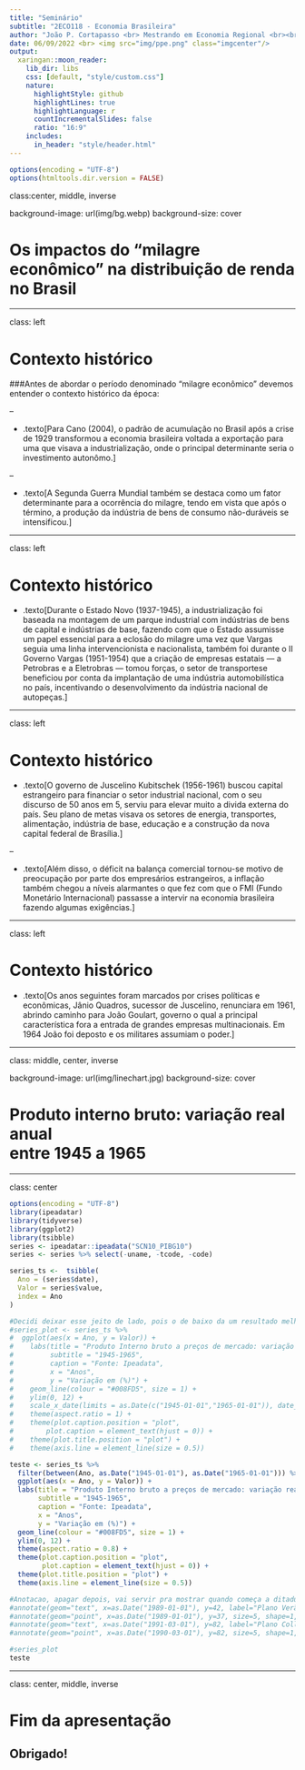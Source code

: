 ```yaml
---
title: "Seminário"
subtitle: "2ECO118 - Economia Brasileira"
author: "João P. Cortapasso <br> Mestrando em Economia Regional <br><br><a href='https://github.com/cortapasso'><i class='fa-brands fa-github'></i>&nbsp; cortapasso</a>"
date: 06/09/2022 <br> <img src="img/ppe.png" class="imgcenter"/>
output:
  xaringan::moon_reader:
    lib_dir: libs
    css: [default, "style/custom.css"]
    nature:
      highlightStyle: github
      highlightLines: true
      highlightLanguage: r
      countIncrementalSlides: false
      ratio: "16:9"
    includes:
      in_header: "style/header.html"
---
```

```r
options(encoding = "UTF-8")
options(htmltools.dir.version = FALSE)
```

class:center, middle, inverse

background-image: url(img/bg.webp)
background-size: cover

# Os impactos do "milagre econômico" na distribuição de renda no Brasil

---

class: left

# Contexto histórico

###Antes de abordar o período denominado "milagre econômico" devemos entender o contexto histórico da época:

--

- .texto[Para Cano (2004), o padrão de acumulação no Brasil após a crise de 1929 transformou a
economia brasileira voltada a exportação para uma que visava a industrialização, onde o principal
determinante seria o investimento autonômo.]

--

- .texto[A Segunda Guerra Mundial também se destaca
como um fator determinante para a ocorrência do milagre, tendo em vista que após o término, a
produção da indústria de bens de consumo não-duráveis se intensificou.]


---

class: left

# Contexto histórico

- .texto[Durante o Estado Novo (1937-1945), a industrialização foi baseada na montagem de um
parque industrial com indústrias de bens de capital e indústrias de base, fazendo com que o
Estado assumisse um papel essencial para a eclosão do milagre uma vez que Vargas seguia uma
linha intervencionista e nacionalista, também foi durante o II Governo Vargas (1951-1954) que a
criação de empresas estatais — a Petrobras e a Eletrobras — tomou forças, o setor de transportese beneficiou por conta da implantação de uma indústria automobilística no país, incentivando
o desenvolvimento da indústria nacional de autopeças.]


---

class: left

# Contexto histórico

- .texto[O governo de Juscelino Kubitschek (1956-1961) buscou capital estrangeiro para financiar
o setor industrial nacional, com o seu discurso de 50 anos em 5, serviu para elevar muito a
divida externa do país. Seu plano de metas visava os setores de energia, transportes, alimentação,
indústria de base, educação e a construção da nova capital federal de Brasília.]

--

- .texto[Além disso, o déficit na balança comercial tornou-se motivo de preocupação por parte
dos empresários estrangeiros, a inflação também chegou a níveis alarmantes o que fez com que o
FMI (Fundo Monetário Internacional) passasse a intervir na economia brasileira fazendo algumas
exigências.]

---

class: left

# Contexto histórico

- .texto[Os anos seguintes foram marcados por crises políticas e econômicas, Jânio Quadros,
sucessor de Juscelino, renunciara em 1961, abrindo caminho para João Goulart, governo o qual a
principal característica fora a entrada de grandes empresas multinacionais. Em 1964 João foi
deposto e os militares assumiam o poder.]


---

class: middle, center, inverse

background-image: url(img/linechart.jpg)
background-size: cover

# Produto interno bruto: variação real anual <br> entre 1945 a 1965

---

class: center

```r
options(encoding = "UTF-8")
library(ipeadatar)
library(tidyverse)
library(ggplot2)
library(tsibble)
series <- ipeadatar::ipeadata("SCN10_PIBG10")
series <- series %>% select(-uname, -tcode, -code)

series_ts <-  tsibble(
  Ano = (series$date),
  Valor = series$value,
  index = Ano
)

#Decidi deixar esse jeito de lado, pois o de baixo da um resultado melhor :D
#series_plot <- series_ts %>% 
#  ggplot(aes(x = Ano, y = Valor)) +
#    labs(title = "Produto Interno bruto a preços de mercado: variação real anual",
#         subtitle = "1945-1965",
#         caption = "Fonte: Ipeadata",
#         x = "Anos",
#         y = "Variação em (%)") +
#    geom_line(colour = "#008FD5", size = 1) +
#    ylim(0, 12) +
#    scale_x_date(limits = as.Date(c("1945-01-01","1965-01-01")), date_labels = "%Y", date_breaks = "5 years") +
#    theme(aspect.ratio = 1) +
#    theme(plot.caption.position = "plot",
#        plot.caption = element_text(hjust = 0)) +
#    theme(plot.title.position = "plot") +
#    theme(axis.line = element_line(size = 0.5))

teste <- series_ts %>%
  filter(between(Ano, as.Date("1945-01-01"), as.Date("1965-01-01"))) %>% 
  ggplot(aes(x = Ano, y = Valor)) +
  labs(title = "Produto Interno bruto a preços de mercado: variação real anual",
       subtitle = "1945-1965",
       caption = "Fonte: Ipeadata",
       x = "Anos",
       y = "Variação em (%)") +
  geom_line(colour = "#008FD5", size = 1) +
  ylim(0, 12) +
  theme(aspect.ratio = 0.8) +
  theme(plot.caption.position = "plot",
        plot.caption = element_text(hjust = 0)) +
  theme(plot.title.position = "plot") +
  theme(axis.line = element_line(size = 0.5))

#Anotacao, apagar depois, vai servir pra mostrar quando começa a ditadura etc.
#annotate(geom="text", x=as.Date("1989-01-01"), y=42, label="Plano Verão", family="serif") +
#annotate(geom="point", x=as.Date("1989-01-01"), y=37, size=5, shape=1, fill="transparent") +
#annotate(geom="text", x=as.Date("1991-03-01"), y=82, label="Plano Collor I", family="serif") +
#annotate(geom="point", x=as.Date("1990-03-01"), y=82, size=5, shape=1, fill="transparent") +
```

```r
#series_plot
teste

```

---

class: center, middle, inverse

# Fim da apresentação
## Obrigado!

